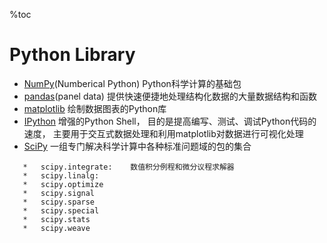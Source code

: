 %toc

= Python Library =
*   [[NumPy]](Numberical Python)    Python科学计算的基础包
*   [[pandas]](panel data)      提供快速便捷地处理结构化数据的大量数据结构和函数
*   [[matplotlib]]      绘制数据图表的Python库
*   [[IPython]]         增强的Python Shell， 目的是提高编写、测试、调试Python代码的速度， 主要用于交互式数据处理和利用matplotlib对数据进行可视化处理
*   [[SciPy]]           一组专门解决科学计算中各种标准问题域的包的集合
    *   scipy.integrate:    数值积分例程和微分议程求解器
    *   scipy.linalg:    
    *   scipy.optimize
    *   scipy.signal
    *   scipy.sparse
    *   scipy.special
    *   scipy.stats
    *   scipy.weave
